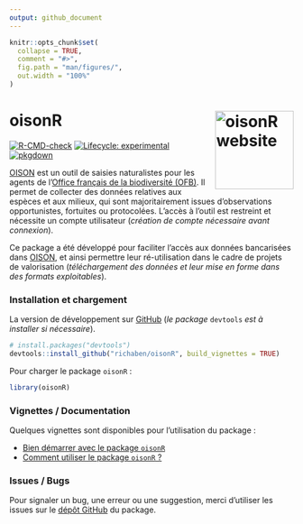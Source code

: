 ```yaml
---
output: github_document
---
```


<!-- README.md is generated from README.Rmd. Please edit that file -->

```r
knitr::opts_chunk$set(
  collapse = TRUE,
  comment = "#>",
  fig.path = "man/figures/",
  out.width = "100%"
)
```

# oisonR <a href="https://richaben.github.io/oisonR/"><img src="man/figures/logo.png" align="right" height="139" alt="oisonR website" /></a>

<!-- badges: start -->
[![R-CMD-check](https://github.com/richaben/oisonR/actions/workflows/R-CMD-check.yaml/badge.svg)](https://github.com/richaben/oisonR/actions/workflows/R-CMD-check.yaml)
[![Lifecycle: experimental](https://img.shields.io/badge/lifecycle-experimental-orange.svg)](https://lifecycle.r-lib.org/articles/stages.html#experimental)
[![pkgdown](https://github.com/richaben/oisonR/actions/workflows/pkgdown.yaml/badge.svg)](https://github.com/richaben/oisonR/actions/workflows/pkgdown.yaml)
<!-- badges: end -->

[OISON](https://oison.ofb.fr/) est un outil de saisies naturalistes pour les agents de l’[Office français de la biodiversité (OFB)](https://www.ofb.gouv.fr/). Il permet de collecter des données relatives aux espèces et aux milieux, qui sont majoritairement issues d’observations opportunistes, fortuites ou protocolées. L'accès à l'outil est restreint et nécessite un compte utilisateur (*création de compte nécessaire avant connexion*).

Ce package a été développé pour faciliter l’accès aux données bancarisées dans [OISON](https://oison.ofb.fr/), et ainsi permettre leur ré-utilisation dans le cadre de projets de valorisation (*téléchargement des données et leur mise en forme dans des formats exploitables*).

### Installation et chargement

La version de développement sur [GitHub](https://github.com/) (*le package* `devtools` *est à installer si nécessaire*).

``` r
# install.packages("devtools")
devtools::install_github("richaben/oisonR", build_vignettes = TRUE)
```

Pour charger le package `oisonR` :

``` r
library(oisonR)
```

### Vignettes / Documentation

Quelques vignettes sont disponibles pour l'utilisation du package :

  - [Bien démarrer avec le package `oisonR`](https://richaben.github.io/oisonR/articles/bien-demarrer-avec-oisonR.html)
  - [Comment utiliser le package `oisonR` ?](https://richaben.github.io/oisonR/articles/comment-utiliser-oisonR.html)

### Issues / Bugs

Pour signaler un bug, une erreur ou une suggestion, merci d'utiliser les issues sur le [dépôt GitHub]("https://github.com/richaben/oisonR/issues") du package.
